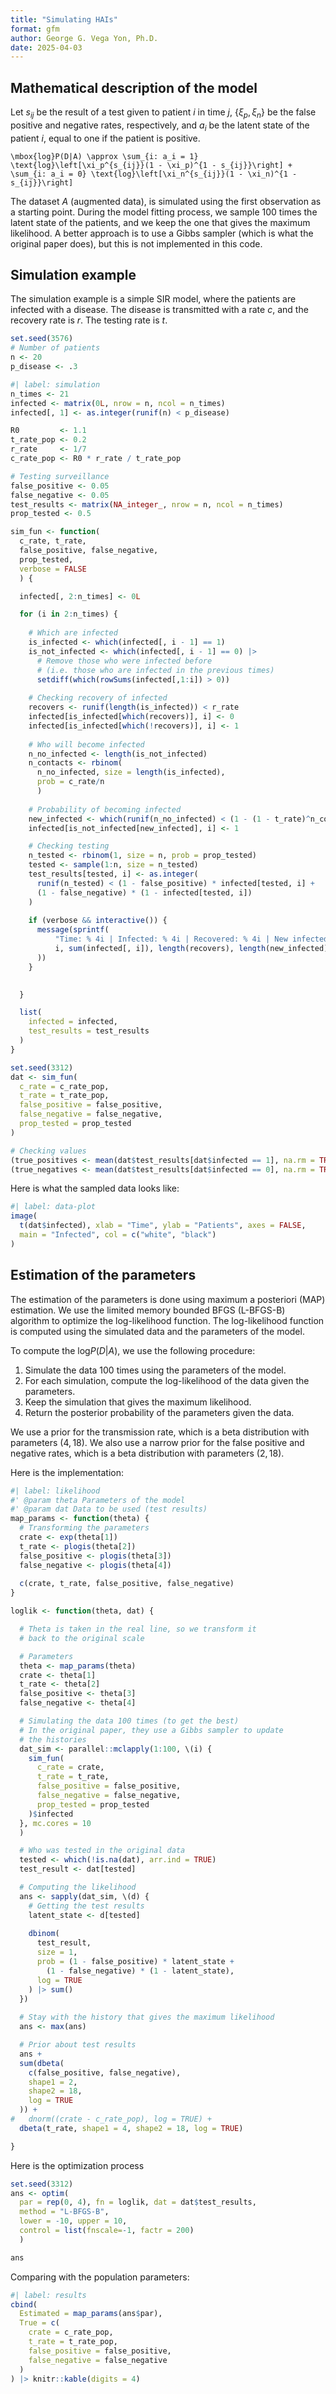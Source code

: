 ```yaml
---
title: "Simulating HAIs"
format: gfm
author: George G. Vega Yon, Ph.D.
date: 2025-04-03
---
```


## Mathematical description of the model

Let $s_{ij}$ be the result of a test given to patient $i$ in time $j$, $\{\xi_p, \xi_n\}$ be the false positive and negative rates, respectively, and $a_i$ be the latent state of the patient $i$, equal to one if the patient is positive.

```math
\mbox{log}P(D|A) \approx \sum_{i: a_i = 1} \text{log}\left[\xi_p^{s_{ij}}(1 - \xi_p)^{1 - s_{ij}}\right] + \sum_{i: a_i = 0} \text{log}\left[\xi_n^{s_{ij}}(1 - \xi_n)^{1 - s_{ij}}\right]
```

The dataset $A$ (augmented data), is simulated using the first observation as a starting point. During the model fitting process, we sample 100 times the latent state of the patients, and we keep the one that gives the maximum likelihood. A better approach is to use a Gibbs sampler (which is what the original paper does), but this is not implemented in this code.

## Simulation example

The simulation example is a simple SIR model, where the patients are infected with a disease. The disease is transmitted with a rate $c$, and the recovery rate is $r$. The testing rate is $t$.

```r
set.seed(3576)
# Number of patients
n <- 20
p_disease <- .3 
```


```r
#| label: simulation
n_times <- 21
infected <- matrix(0L, nrow = n, ncol = n_times)
infected[, 1] <- as.integer(runif(n) < p_disease)

R0         <- 1.1
t_rate_pop <- 0.2
r_rate     <- 1/7
c_rate_pop <- R0 * r_rate / t_rate_pop

# Testing surveillance
false_positive <- 0.05
false_negative <- 0.05
test_results <- matrix(NA_integer_, nrow = n, ncol = n_times)
prop_tested <- 0.5

sim_fun <- function(
  c_rate, t_rate, 
  false_positive, false_negative,
  prop_tested,
  verbose = FALSE
  ) {

  infected[, 2:n_times] <- 0L

  for (i in 2:n_times) {
  
    # Which are infected
    is_infected <- which(infected[, i - 1] == 1)
    is_not_infected <- which(infected[, i - 1] == 0) |>
      # Remove those who were infected before
      # (i.e. those who are infected in the previous times)
      setdiff(which(rowSums(infected[,1:i]) > 0))
  
    # Checking recovery of infected
    recovers <- runif(length(is_infected)) < r_rate
    infected[is_infected[which(recovers)], i] <- 0
    infected[is_infected[which(!recovers)], i] <- 1
  
    # Who will become infected
    n_no_infected <- length(is_not_infected)
    n_contacts <- rbinom(
      n_no_infected, size = length(is_infected),
      prob = c_rate/n
      )
  
    # Probability of becoming infected
    new_infected <- which(runif(n_no_infected) < (1 - (1 - t_rate)^n_contacts))
    infected[is_not_infected[new_infected], i] <- 1

    # Checking testing
    n_tested <- rbinom(1, size = n, prob = prop_tested)
    tested <- sample(1:n, size = n_tested)
    test_results[tested, i] <- as.integer(
      runif(n_tested) < (1 - false_positive) * infected[tested, i] +
      (1 - false_negative) * (1 - infected[tested, i])
    )
  
    if (verbose && interactive()) {
      message(sprintf(
          "Time: % 4i | Infected: % 4i | Recovered: % 4i | New infected: % 4i",
          i, sum(infected[, i]), length(recovers), length(new_infected)
      ))
    }
  

  }

  list(
    infected = infected,
    test_results = test_results
  )
}

set.seed(3312)
dat <- sim_fun(
  c_rate = c_rate_pop,
  t_rate = t_rate_pop,
  false_positive = false_positive,
  false_negative = false_negative,
  prop_tested = prop_tested
)

# Checking values
(true_positives <- mean(dat$test_results[dat$infected == 1], na.rm = TRUE))
(true_negatives <- mean(dat$test_results[dat$infected == 0], na.rm = TRUE))
```

Here is what the sampled data looks like:

```r
#| label: data-plot
image(
  t(dat$infected), xlab = "Time", ylab = "Patients", axes = FALSE,
  main = "Infected", col = c("white", "black")
)
```

## Estimation of the parameters

The estimation of the parameters is done using maximum a posteriori (MAP) estimation. We use the limited memory bounded BFGS (L-BFGS-B) algorithm to optimize the log-likelihood function. The log-likelihood function is computed using the simulated data and the parameters of the model.

To compute the $\mbox{log}P(D|A)$, we use the following procedure:

1. Simulate the data 100 times using the parameters of the model.
2. For each simulation, compute the log-likelihood of the data given the parameters.
3. Keep the simulation that gives the maximum likelihood.
4. Return the posterior probability of the parameters given the data.

We use a prior for the transmission rate, which is a beta distribution with parameters $(4, 18)$. We also use a narrow prior for the false positive and negative rates, which is a beta distribution with parameters $(2, 18)$.

Here is the implementation:

```r
#| label: likelihood
#' @param theta Parameters of the model
#' @param dat Data to be used (test results)
map_params <- function(theta) {
  # Transforming the parameters
  crate <- exp(theta[1])
  t_rate <- plogis(theta[2])
  false_positive <- plogis(theta[3])
  false_negative <- plogis(theta[4])
  
  c(crate, t_rate, false_positive, false_negative)
}

loglik <- function(theta, dat) {

  # Theta is taken in the real line, so we transform it
  # back to the original scale

  # Parameters
  theta <- map_params(theta)
  crate <- theta[1]
  t_rate <- theta[2]
  false_positive <- theta[3]
  false_negative <- theta[4]

  # Simulating the data 100 times (to get the best)
  # In the original paper, they use a Gibbs sampler to update
  # the histories
  dat_sim <- parallel::mclapply(1:100, \(i) {
    sim_fun(
      c_rate = crate,
      t_rate = t_rate,
      false_positive = false_positive,
      false_negative = false_negative,
      prop_tested = prop_tested
    )$infected
  }, mc.cores = 10
  )

  # Who was tested in the original data
  tested <- which(!is.na(dat), arr.ind = TRUE)
  test_result <- dat[tested]

  # Computing the likelihood
  ans <- sapply(dat_sim, \(d) {
    # Getting the test results
    latent_state <- d[tested]
    
    dbinom(
      test_result, 
      size = 1, 
      prob = (1 - false_positive) * latent_state +
        (1 - false_negative) * (1 - latent_state),
      log = TRUE
    ) |> sum()
  }) 
  
  # Stay with the history that gives the maximum likelihood
  ans <- max(ans)

  # Prior about test results
  ans +
  sum(dbeta(
    c(false_positive, false_negative),
    shape1 = 2,
    shape2 = 18,
    log = TRUE
  )) +
#   dnorm((crate - c_rate_pop), log = TRUE) +
  dbeta(t_rate, shape1 = 4, shape2 = 18, log = TRUE) 

}
```

Here is the optimization process

```r
set.seed(3312)
ans <- optim(
  par = rep(0, 4), fn = loglik, dat = dat$test_results,
  method = "L-BFGS-B",
  lower = -10, upper = 10, 
  control = list(fnscale=-1, factr = 200)
  )

ans
```

Comparing with the population parameters:

```r
#| label: results
cbind(
  Estimated = map_params(ans$par),
  True = c(
    crate = c_rate_pop,
    t_rate = t_rate_pop,
    false_positive = false_positive,
    false_negative = false_negative
  )
) |> knitr::kable(digits = 4)
```